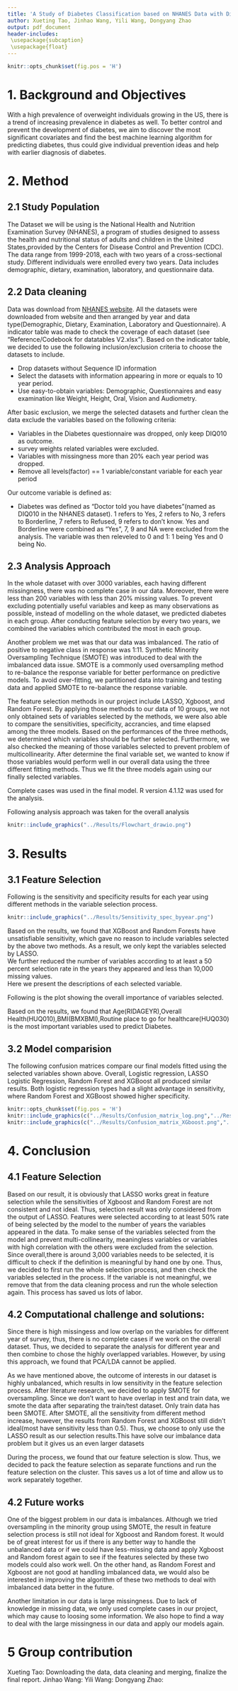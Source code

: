 ---
title: 'A Study of Diabetes Classification based on NHANES Data with Different Machine Learning Methods'
author: Xueting Tao, Jinhao Wang, Yili Wang, Dongyang Zhao
output: pdf_document
header-includes:
 \usepackage{subcaption}
 \usepackage{float}
---
```{r global_options, include=FALSE}
knitr::opts_chunk$set(fig.pos = 'H')
```

# 1. Background and Objectives

With a high prevalence of overweight individuals growing in the US, there is a trend of increasing prevalence in diabetes as well. To better control and prevent the development of diabetes, we aim to discover the most significant covariates and find the best machine learning algorithm for predicting diabetes, thus could give individual prevention ideas and help with earlier diagnosis of diabetes.

# 2. Method
## 2.1 Study Population
The Dataset we will be using is the National Health and Nutrition Examination Survey (NHANES), a program of studies designed to assess the health and nutritional status of adults and children in the United States,provided by the Centers for Disease Control and Prevention (CDC). The data range from 1999-2018, each with two years of a cross-sectional study. Different individuals were enrolled every two years. Data includes demographic, dietary, examination, laboratory, and questionnaire data.

## 2.2 Data cleaning
Data was download from [NHANES website](https://wwwn.cdc.gov/nchs/nhanes/Default.aspx). All the datasets were downloaded from website and then arranged by year and data type(Demographic, Dietary, Examination, Laboratory and Questionnaire). A indicator table was made to check the coverage of each dataset (see "Reference/Codebook for datatables V2.xlsx"). Based on the indicator table, we decided to use the following inclusion/exclusion criteria to choose the datasets to include.

* Drop datasets without Sequence ID information
* Select the datasets with information appearing in more or equals to 10 year period.
* Use easy-to-obtain variables: Demographic, Questionnaires and easy examination like Weight, Height, Oral, Vision and Audiometry.

After basic exclusion, we merge the selected datasets and further clean the data exclude the variables based on the following criteria:

* Variables in the Diabetes questionnaire was dropped, only keep DIQ010 as outcome.
* survey weights related variables were excluded.
* Variables with missingness more than 20% each year period was dropped.
* Remove all levels(factor) == 1 variable/constant variable for each year period

Our outcome variable is defined as:

* Diabetes was defined as “Doctor told you have diabetes”(named as DIQ010 in the NHANES dataset). 1 refers to Yes, 2 refers to No, 3 refers to Borderline, 7 refers to Refused, 9 refers to don’t know. Yes and Borderline were combined as “Yes”, 7, 9 and NA were excluded from the analysis. The variable was then releveled to 0 and 1: 1 being Yes and 0 being No.

## 2.3 Analysis Approach

In the whole dataset with over 3000 variables, each having different missingness, there was no complete case in our data. Moreover, there were less than 200 variables with less than 20% missing values. To prevent excluding potentially useful variables and keep as many observations as possible, instead of modelling on the whole dataset, we predicted diabetes in each group. After conducting feature selection by every two years, we combined the variables which contributed the most in each group.  

Another problem we met was that our data was imbalanced.  The ratio of positive to negative class in response was 1:11. Synthetic Minority Oversampling Technique (SMOTE) was introduced to deal with the imbalanced data issue. SMOTE is a commonly used oversampling method to re-balance the response variable for better performance on predictive models. To avoid over-fitting, we partitioned data into training and testing data and applied SMOTE to re-balance the response variable.
 
The feature selection methods in our project include LASSO, Xgboost, and Random Forest. By applying those methods to our data of 10 groups, we not only obtained sets of variables selected by the methods, we were also able to compare the sensitivities, specificity, accrancies, and time elapsed among the three models. Based on the performances of the three methods, we determined which variables should be further selected. Furthermore, we also checked the meaning of those variables selected to prevent problem of multicollinearity. After determine the final variable set, we wanted to know if those variables would perform well in our overall data using the three different fitting methods. Thus we fit the three models again using our finally selected variables.  

Complete cases was used in the final model. R version 4.1.12 was used for the analysis.

Following analysis approach was taken for the overall analysis

```{r pressure, echo=FALSE, fig.cap="Analysis Approach", out.width = '100%'}
knitr::include_graphics("../Results/Flowchart_drawio.png")
```



# 3. Results

## 3.1 Feature Selection
Following is the sensitivity and specificity results for each year using different methods in the variable selection process.

```{r Sensitivity, echo=FALSE, fig.cap="Sensitivity, Specificity and Accurancy by year",out.width = '100%',out.height="60%"}
knitr::include_graphics("../Results/Sensitivity_spec_byyear.png")
```


Based on the results, we found that XGBoost and Random Forests have unsatisfiable sensitivity, which gave no reason to include variables selected by the above two methods. As a result, we only kept the variables selected by LASSO.  
We further reduced the number of variables according to at least a 50 percent selection rate in the years they appeared and less than 10,000 missing values.   
Here we present the descriptions of each selected variable.

Following is the plot showing the overall importance of variables selected.


\begin{figure}[h]
\begin{subfigure}{.65\textwidth}
\includegraphics[]{"../Results/Importance_matrix.png"}
\end{subfigure}%
\begin{subfigure}{.35\textwidth}
\includegraphics[]{"../Results/Var_meaning.png"}
\end{subfigure}
\caption{Variables of selection}
\end{figure}


Based on the results, we found that Age(RIDAGEYR),Overall Health(HUQ010),BMI(BMXBMI),Routine place to go for healthcare(HUQ030) is the most important variables used to predict Diabetes. 

## 3.2 Model comparision

The following confusion matrices compare our final models fitted using the selected variables shown above. Overall, Logistic regression, LASSO Logistic Regression, Random Forest and XGBoost all produced similar results. Both logistic regression types had a slight advantage in sensitivity, where Random Forest and XGBoost showed higher specificity.

```{r, echo=FALSE,fig.cap="Confusion Matrix", fig.show="hold", out.width="50%"}
knitr::opts_chunk$set(fig.pos = 'H')
knitr::include_graphics(c("../Results/Confusion_matrix_log.png","../Results/Confusion_matrix_lasso.png"),dpi = 100)
knitr::include_graphics(c("../Results/Confusion_matrix_XGboost.png","../Results/Confusion_matrix_RF.png"),dpi = 100)
```

# 4. Conclusion

## 4.1 Feature Selection

Based on our result, it is obviously that LASSO works great in feature selection while the sensitivities of Xgboost and Random Forest are not consistent and not ideal. Thus, selection result was only considered from the output of LASSO. Features were selected according to at least 50% rate of being selected by the model to the number of years the variables appeared in the data. To make sense of the variables selected from the model and prevent multi-collinearity, meaningless variables or variables with high correlation with the others were excluded from the selection. Since overall,there is around 3,000 variables needs to be selected, it is difficult to check if the definition is meaningful by hand one by one. Thus, we decided to first run the whole selection process, and then check the variables selected in the process. If the variable is not meaningful, we remove that from the data cleaning process and run the whole selection again. This process has saved us lots of labor.

## 4.2 Computational challenge and solutions:

Since there is high missingess and low overlap on the variables for different year of survey, thus, there is no complete cases if we work on the overall dataset. Thus, we decided to separate the analysis for different year and then combine to chose the highly overlapped variables. However, by using this approach, we found that PCA/LDA cannot be applied.

As we have mentioned above, the outcome of interests in our dataset is highly unbalanced, which results in low sensitivity in the feature selection process. After literature research, we decided to apply SMOTE for oversampling. Since we don't want to have overlap in test and train data, we smote the data after separating the train/test dataset. Only train data has been SMOTE. After SMOTE, all the sensitivity from different method increase, however, the results from Random Forest and XGBoost still didn't ideal(most have sensitivity less than 0.5). Thus, we choose to only use the LASSO result as our selection results.This have solve our imbalance data problem but it gives us an even larger datasets

During the process, we found that our feature selection is slow. Thus, we decided to pack the feature selection as separate functions and run the feature selection on the cluster. This saves us a lot of time and allow us to work separately together. 


## 4.2 Future works

One of the biggest problem in our data is imbalances. Although we tried oversampling in the minority group using SMOTE, the result in feature selection process is still not ideal for Xgboost and Random forest. It would be of great interest for us if there is any better way to handle the unbalanced data or if we could have less-missing data and apply Xgboost and Random forest again to see if the features selected by these two models could also work well. On the other hand, as Random Forest and Xgboost are not good at handling imbalanced data, we would also be interested in improving the algorithm of these two methods to deal with imbalanced data better in the future.

Another limitation in our data is large missingness. Due to lack of knowledge in missing data, we only used complete cases in our project, which may cause to loosing some information. We also hope to find a way to deal with the large missingness in our data and apply our models again. 

# 5 Group contribution
Xueting Tao: Downloading the data, data cleaning and merging, finalize the final report.
Jinhao Wang:
Yili Wang:
Dongyang Zhao: 


